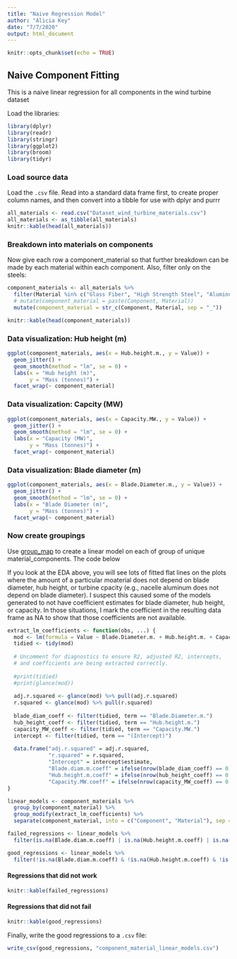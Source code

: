 ```yaml
---
title: "Naive Regression Model"
author: "Alicia Key"
date: "7/7/2020"
output: html_document
---
```


```r
knitr::opts_chunk$set(echo = TRUE)
```

## Naive Component Fitting

This is a naive linear regression for all components in the wind turbine dataset

Load the libraries:
``` r
library(dplyr)
library(readr)
library(stringr)
library(ggplot2)
library(broom)
library(tidyr)
```

### Load source data

Load the `.csv` file. Read into a standard data frame first, to create proper column names, and then convert into a tibble for use with dplyr and purrr

``` r
all_materials <- read.csv("Dataset_wind_turbine_materials.csv")
all_materials <- as_tibble(all_materials)
knitr::kable(head(all_materials))
```

### Breakdown into materials on components

Now give each row a component_material so that further breakdown can be made by each material within each component. Also, filter only on the steels:

``` r
component_materials <- all_materials %>%
  filter(Material %in% c("Glass Fiber", "High Strength Steel", "Aluminum", "Highly alloyed Steel")) %>%
  # mutate(component_material = paste(Component, Material))
  mutate(component_material = str_c(Component, Material, sep = "_"))

knitr::kable(head(component_materials))
```


### Data visualization: Hub height (m)

``` r
ggplot(component_materials, aes(x = Hub.height.m., y = Value)) +
  geom_jitter() +
  geom_smooth(method = "lm", se = 0) +
  labs(x = "Hub height (m)",
       y = "Mass (tonnes)") +
  facet_wrap(~ component_material)
```

### Data visualization: Capcity (MW)

``` r
ggplot(component_materials, aes(x = Capacity.MW., y = Value)) +
  geom_jitter() +
  geom_smooth(method = "lm", se = 0) +
  labs(x = "Capacity (MW)",
       y = "Mass (tonnes)") +
  facet_wrap(~ component_material)
```

### Data visualization: Blade diameter (m)

``` r
ggplot(component_materials, aes(x = Blade.Diameter.m., y = Value)) +
  geom_jitter() +
  geom_smooth(method = "lm", se = 0) +
  labs(x = "Blade Diameter (m)",
       y = "Mass (tonnes)") +
  facet_wrap(~ component_material)
```

### Now create groupings

Use [group_map](https://dplyr.tidyverse.org/reference/group_map.html) to create a linear model on each of group of unique material_components. The code below

If you look at the EDA above, you will see lots of fitted flat lines on the plots where the amount of a particular moaterial does not depend on blade diameter, hub height, or turbine cpacity (e.g., nacelle aluminum does not depend on blade diameter). I suspect this caused some of the models generated to not have coefficient estimates for blade diameter, hub height, or capacity. In those situations, I mark the coefficient in the resulting data frame as NA to show that those coefficients are not available.

``` r
extract_lm_coefficients <- function(obs, ...) {
  mod <- lm(formula = Value ~ Blade.Diameter.m. + Hub.height.m. + Capacity.MW., data = ungroup(obs))
  tidied <- tidy(mod)
  
  # Uncomment for diagnostics to ensure R2, adjusted R2, intercepts, 
  # and coefficients are being extracted correctly.
  
  #print(tidied)
  #print(glance(mod))
  
  adj.r.squared <- glance(mod) %>% pull(adj.r.squared)
  r.squared <- glance(mod) %>% pull(r.squared)
  
  blade_diam_coeff <- filter(tidied, term == "Blade.Diameter.m.")
  hub_height_coeff <- filter(tidied, term == "Hub.height.m.")
  capacity_MW_coeff <- filter(tidied, term == "Capacity.MW.")
  intercept <- filter(tidied, term == "(Intercept)")
  
  data.frame("adj.r.squared" = adj.r.squared,
             "r.squared" = r.squared,
             "Intercept" = intercept$estimate,
             "Blade.diam.m.coeff" = ifelse(nrow(blade_diam_coeff) == 0, NA, blade_diam_coeff$estimate),
             "Hub.height.m.coeff" = ifelse(nrow(hub_height_coeff) == 0, NA, hub_height_coeff$estimate),
             "Capacity.MW.coeff" = ifelse(nrow(capacity_MW_coeff) == 0, NA, capacity_MW_coeff$estimate))
}

linear_models <- component_materials %>%
  group_by(component_material) %>%
  group_modify(extract_lm_coefficients) %>%
  separate(component_material, into = c("Component", "Material"), sep = "_")

failed_regressions <- linear_models %>%
  filter(is.na(Blade.diam.m.coeff) | is.na(Hub.height.m.coeff) | is.na(Capacity.MW.coeff))

good_regressions <- linear_models %>%
  filter(!is.na(Blade.diam.m.coeff) & !is.na(Hub.height.m.coeff) & !is.na(Capacity.MW.coeff))
```

#### Regressions that did not work

``` r
knitr::kable(failed_regressions)
```

#### Regressions that did not fail

``` r
knitr::kable(good_regressions)
```

Finally, write the good regressions to a `.csv` file:

``` r
write_csv(good_regressions, "component_material_linear_models.csv")
```
